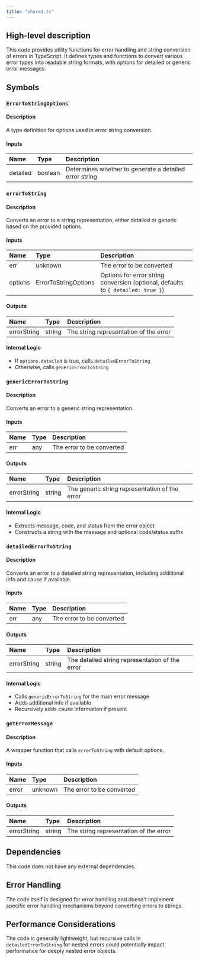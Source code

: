 ```yaml
---
title: "shared.ts"
---
```


## High-level description
This code provides utility functions for error handling and string conversion of errors in TypeScript. It defines types and functions to convert various error types into readable string formats, with options for detailed or generic error messages.

## Symbols

### `ErrorToStringOptions`
#### Description
A type definition for options used in error string conversion.

#### Inputs
| Name | Type | Description |
|:-----|:-----|:------------|
| detailed | boolean | Determines whether to generate a detailed error string |

### `errorToString`
#### Description
Converts an error to a string representation, either detailed or generic based on the provided options.

#### Inputs
| Name | Type | Description |
|:-----|:-----|:------------|
| err | unknown | The error to be converted |
| options | ErrorToStringOptions | Options for error string conversion (optional, defaults to `{ detailed: true }`) |

#### Outputs
| Name | Type | Description |
|:-----|:-----|:------------|
| errorString | string | The string representation of the error |

#### Internal Logic
- If `options.detailed` is true, calls `detailedErrorToString`
- Otherwise, calls `genericErrorToString`

### `genericErrorToString`
#### Description
Converts an error to a generic string representation.

#### Inputs
| Name | Type | Description |
|:-----|:-----|:------------|
| err | any | The error to be converted |

#### Outputs
| Name | Type | Description |
|:-----|:-----|:------------|
| errorString | string | The generic string representation of the error |

#### Internal Logic
- Extracts message, code, and status from the error object
- Constructs a string with the message and optional code/status suffix

### `detailedErrorToString`
#### Description
Converts an error to a detailed string representation, including additional info and cause if available.

#### Inputs
| Name | Type | Description |
|:-----|:-----|:------------|
| err | any | The error to be converted |

#### Outputs
| Name | Type | Description |
|:-----|:-----|:------------|
| errorString | string | The detailed string representation of the error |

#### Internal Logic
- Calls `genericErrorToString` for the main error message
- Adds additional info if available
- Recursively adds cause information if present

### `getErrorMessage`
#### Description
A wrapper function that calls `errorToString` with default options.

#### Inputs
| Name | Type | Description |
|:-----|:-----|:------------|
| error | unknown | The error to be converted |

#### Outputs
| Name | Type | Description |
|:-----|:-----|:------------|
| errorString | string | The string representation of the error |

## Dependencies
This code does not have any external dependencies.

## Error Handling
The code itself is designed for error handling and doesn't implement specific error handling mechanisms beyond converting errors to strings.

## Performance Considerations
The code is generally lightweight, but recursive calls in `detailedErrorToString` for nested errors could potentially impact performance for deeply nested error objects.